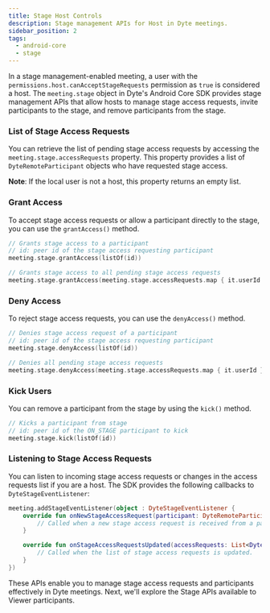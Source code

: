 ```yaml
---
title: Stage Host Controls
description: Stage management APIs for Host in Dyte meetings.
sidebar_position: 2
tags:
  - android-core
  - stage
---
```


In a stage management-enabled meeting, a user with the `permissions.host.canAcceptStageRequests` permission as `true` is
considered a host. The `meeting.stage` object in Dyte's Android Core SDK provides stage management APIs that allow hosts to
manage stage access requests, invite participants to the stage, and remove participants from the stage.

### List of Stage Access Requests

You can retrieve the list of pending stage access requests by accessing the `meeting.stage.accessRequests` property. This property
provides a list of `DyteRemoteParticipant` objects who have requested stage access.

**Note**: If the local user is not a host, this property returns an empty list.

### Grant Access

To accept stage access requests or allow a participant directly to the stage, you can use the `grantAccess()` method.

```kotlin
// Grants stage access to a participant
// id: peer id of the stage access requesting participant
meeting.stage.grantAccess(listOf(id))

// Grants stage access to all pending stage access requests
meeting.stage.grantAccess(meeting.stage.accessRequests.map { it.userId })
```

### Deny Access

To reject stage access requests, you can use the `denyAccess()` method.

```kotlin
// Denies stage access request of a participant
// id: peer id of the stage access requesting participant
meeting.stage.denyAccess(listOf(id))

// Denies all pending stage access requests
meeting.stage.denyAccess(meeting.stage.accessRequests.map { it.userId })
```

### Kick Users

You can remove a participant from the stage by using the `kick()` method.

```kotlin
// Kicks a participant from stage
// id: peer id of the ON_STAGE participant to kick
meeting.stage.kick(listOf(id))
```

### Listening to Stage Access Requests

You can listen to incoming stage access requests or changes in the access requests list if you are a host. The SDK provides the
following callbacks to `DyteStageEventListener`:

```kotlin
meeting.addStageEventListener(object : DyteStageEventListener {
    override fun onNewStageAccessRequest(participant: DyteRemoteParticipant) {
        // Called when a new stage access request is received from a participant.
    }

    override fun onStageAccessRequestsUpdated(accessRequests: List<DyteRemoteParticipant>) {
        // Called when the list of stage access requests is updated.
    }
})
```

These APIs enable you to manage stage access requests and participants effectively in Dyte meetings. Next, we'll explore the
Stage APIs available to Viewer participants.
